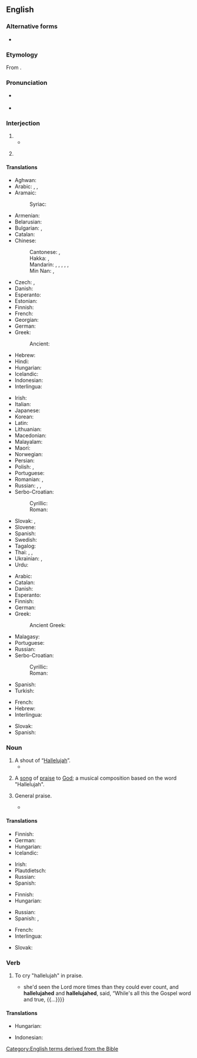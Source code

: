 ==English==

===Alternative forms===
* {{alter|en|halleluia|halleluiah|halleluja|alleluia}}

===Etymology===
From {{bor|en|he|הַלְלוּיָהּ||tr=hal'luyáh|Praise {{l|en|Yah}}|sc=Hebr}}.

===Pronunciation===
* {{a|GenAm|RP}} {{IPA|en|/ˌhælɪˈl(j)uːjə/}}
* {{audio|en|En-us-hallelujah.ogg|Audio (US)}}

===Interjection===
{{en-interj}}

# {{ngd|An [[exclamation]] used in songs of praise or thanksgiving to God.}}
#* {{RQ:KJV|Revelation|19|1|passage=And after these things I heard a great voyce of much people in heauen, saying, '''Alleluia''': saluation, and glorie, and honour, and power vnto the Lord our God:}}
# {{lb|en|by extension}} {{ngd|A general expression of gratitude or adoration.}}
#: {{ux|en|'''Hallelujah!''' It’s finally the weekend!}}

====Translations====
{{trans-top|exclamation to praise God}}
* Aghwan: {{t|xag|𐔰𐔾𐔶𐔾𐕒𐕡𐔺𐔰}}
* Arabic: {{t|ar|هَلِّلُويَا}} {{i|Christian}}, {{t|ar|هَلُولِيَا}}, {{t|ar|ٱلْحَمْدُ لِلَّٰه}} {{i|general}}
* Aramaic:
*: Syriac: {{t|syc|ܗܲܠܹܠܘܼܝܵܐ|tr=hallēlūyā}}
* Armenian: {{t+|hy|ալելուիա|sc=Armn}}
* Belarusian: {{t|be|алілу́я}}
* Bulgarian: {{t|bg|алелу́я}}, {{t+|bg|алилу́я}}
* Catalan: {{t+|ca|al·leluia}}
* Chinese:
*: Cantonese: {{t|yue|哈利路亞|sc=Hani}}, {{t|yue|哈利路亚|tr=haa1 lei1 lu1 jaa4, haa1 li1 lu1 jaa4|sc=Hani}}
*: Hakka: {{t|hak|哈利路亞|sc=Hani}}, {{t|hak|哈利路亚|tr=hâ-li-lu-yá|sc=Hani}}
*: Mandarin: {{t+|cmn|哈利路亞|sc=Hani}}, {{t+|cmn|哈利路亚|tr=hālìlùyà|sc=Hani}}, {{t|cmn|阿利路亞|sc=Hani}}, {{t|cmn|阿利路亚|tr=ālìlùyà|sc=Hani}}, {{t|cmn|阿肋路亞|sc=Hani}}, {{t|cmn|阿肋路亚|tr=ālèlùyà|sc=Hani}} {{qualifier|Catholic}}
*: Min Nan: {{t|nan|a-lī-lū-iâ}}, {{t|nan|ha-lé-lú-iah}}
* Czech: {{t|cs|aleluja}}, {{t|cs|halejuja}}
* Danish: {{t|da|halleluja}}
* Esperanto: {{t+|eo|haleluja}}
* Estonian: {{t+|et|halleluuja}}
* Finnish: {{t+|fi|halleluja}}
* French: {{t+|fr|alléluia}}
* Georgian: {{t|ka|ალილუია}}
* German: {{t+|de|halleluja}}
* Greek: {{t+|el|αλληλούια}}
*: Ancient: {{t|grc|ἀλληλούϊα}}
* Hebrew: {{t+|he|הַלְּלוּיָהּ|tr=hallelúyah|sc=Hebr}}
* Hindi: {{t|hi|हलिलुय|sc=Deva}}
* Hungarian: {{t|hu|alleluja}}
* Icelandic: {{t|is|hallelúja}}
* Indonesian: {{t+|id|haleluya}}
* Interlingua: {{t|ia|alleluia}}
{{trans-mid}}
* Irish: {{t|ga|aililiú}}
* Italian: {{t+|it|alleluia}}
* Japanese: {{t|ja|ハレルヤ|tr=hareruya|sc=Jpan}}
* Korean: {{t|ko|할렐루야}}
* Latin: {{t|la|allelūia}}
* Lithuanian: {{t|lt|aleliùja}}
* Macedonian: {{t|mk|алелу̀ја}}
* Malayalam: {{t|ml|ഹല്ലേലൂയ}}
* Maori: {{t|mi|hareruia}}
* Norwegian: {{t|no|halleluja}}
* Persian: {{t|fa|هلویا|tr=haleluyâ|sc=fa-Arab}}
* Polish: {{t+|pl|alleluja}}, {{t+|pl|hosanna}}
* Portuguese: {{t+|pt|aleluia}}
* Romanian: {{t+|ro|aliluia}} {{q|used by the Orthodox Church}}, {{t+|ro|aleluia}} {{q|used by Catholics and Protestants}}
* Russian: {{t+|ru|аллилу́йя}}, {{t+|ru|сла́ва бо́гу|sc=Cyrl}}, {{t+|ru|ура́|sc=Cyrl}}
* Serbo-Croatian:
*: Cyrillic: {{t|sh|алелуја}}
*: Roman: {{t+|sh|aleluja}}
* Slovak: {{t+|sk|aleluja}}, {{t|sk|halejuja}}
* Slovene: {{t|sl|aleluja}}
* Spanish: {{t+|es|aleluya|f}}
* Swedish: {{t+|sv|halleluja}}
* Tagalog: {{t|tl|aleluya}}
* Thai: {{t|th|อัลเลลูยา|tr=an-lee-luu-yaa}}, {{t|th|อาเลลูยา|tr=aa-lee-luu-yaa}}, {{t|th|ฮาเลลูยา|tr=haa-lee-luu-yaa}}
* Ukrainian: {{t|uk|алілу́я}}, {{t+|uk|алилу́я}}
* Urdu: {{t|ur|ہللی|tr=haliluy|sc=ur-Arab}}
{{trans-bottom}}

{{trans-top|general exclamation of gratitude}}
* Arabic: {{t|ar|ٱلْحَمْدُ لِلَّٰه}}
* Catalan: {{t+|ca|al·leluia}}
* Danish: {{t|da|gudskelov}}
* Esperanto: {{t+|eo|haleluja}}
* Finnish: {{t+|fi|halleluja}}
* German: {{t+|de|Gott sei Dank}}
* Greek: {{t+|el|αλληλούια}}
*: Ancient Greek: {{t|grc|ἀλληλούϊα}}
{{trans-mid}}
* Malagasy: {{t+|mg|aleloia}}
* Portuguese: {{t+|pt|aleluia}}
* Russian: {{t+|ru|сла́ва бо́гу}}
* Serbo-Croatian:
*: Cyrillic: {{t|sh|алелуја}}
*: Roman: {{t+|sh|aleluja}}
* Spanish: {{t+|es|aleluya|f}}
* Turkish: {{t|tr|Allah'a çok şükür}}
{{trans-bottom}}

{{checktrans-top}}
* French: {{t+check|fr|alléluia}}
* Hebrew: {{t+check|he|הַלְּלוּיָהּ|tr=hallelúyah|sc=Hebr}}
* Interlingua: {{t-check|ia|alleluia}}
{{trans-mid}}
* Slovak: {{t+check|sk|aleluja}}
* Spanish: {{t+check|es|aleluya|f}}
{{trans-bottom}}

===Noun===
{{examples|sense=song|
* {{w|Messiah_Part_II#44|Hallelujah Chorus}} in Handel's ''{{w|Messiah}}''
* ''{{w|Hallelujah (Leonard Cohen song)|Hallelujah}}'' by Leonard Cohen
}}
{{en-noun}}

# A shout of “[[#Interjection|Hallelujah]]”.
#* {{RQ:Milton Paradise Lost|book=VII|page=205|lines=633–634|passage=So ſung they, and the Empyrean rung, / With '''''Halleluiahs''''': Thus was Sabbath kept.}}
# {{lb|en|music}} A [[song]] of [[praise]] to [[God]]; a musical composition based on the word "Hallelujah".
# {{lb|en|in the plural}} General praise.
#* {{RQ:Douglass Bondage|page=441|passage=Who so stolid and selfish, that would not give his voice to  swell the '''hallelujahs''' of a nation’s jubilee, when the chains of servitude had been torn from his limbs?}}

====Translations====
{{trans-top|shout of Hallelujah}}
* Finnish: {{t+|fi|halleluja}}
* German: {{t+|de|Halleluja|n}}
* Hungarian: {{t|hu|alleluja}}
* Icelandic: {{t|is|hallelúja|n}}
{{trans-mid}}
* Irish: {{t|ga|aililiú|m}}
* Plautdietsch: {{t|pdt|Haleluja|m}}
* Russian: {{t+|ru|аллилу́йя|f|sc=Cyrl}}
* Spanish: {{t+|es|aleluya|m}}
{{trans-bottom}}

{{trans-top|general praise}}
* Finnish: {{t+|fi|ylistys}}
* Hungarian: {{t|hu|alleluja}}
{{trans-mid}}
* Russian: {{t+|ru|аллилу́йя|f|sc=Cyrl}}
* Spanish: {{t+|es|felicitación|f}}, {{t+|es|congratulación|f}}
{{trans-bottom}}

{{checktrans-top}}
* French: {{t+check|fr|alléluia}}
* Interlingua: {{t-check|ia|alleluia}}
{{trans-mid}}
* Slovak: {{t+check|sk|aleluja}}
{{trans-bottom}}

===Verb===
{{en-verb}}

# {{lb|en|intransitive}} To cry "hallelujah" in praise.
#* {{quote-book|en|year=1971|chapter=1|title={{w|Pic (novel)|Pic}}|author=Jack Kerouac|authorlink=Jack Kerouac|passage=My aunt Gastonia {{...}} she'd seen the Lord more times than they could ever count, and '''hallelujahed''' and '''hallelujahed''', said, “While's all this the Gospel word and true, {{...}}}}

====Translations====
{{trans-top|to cry "Hallelujah"}}
* Hungarian: {{t|hu|allelujázik}}
{{trans-mid}}
* Indonesian: {{t|id|berhaleluya}}
{{trans-bottom}}

[[Category:English terms derived from the Bible]]